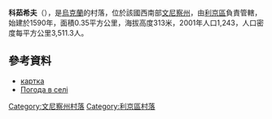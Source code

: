{{coord|49|27|23|N|27|55|56|E|scale:30000|display=title}}

'''科茹希夫'''（{{lang-uk|Кожухів}}），是[[烏克蘭|烏克蘭]]的村落，位於該國西南部[[文尼察州|文尼察州]]，由[[利京區|利京區]]負責管轄，始建於1590年，面積0.35平方公里，海拔高度313米，2001年人口1,243，人口密度每平方公里3,511.3人。

==參考資料==
* [http://gska2.rada.gov.ua/pls/z7502/A005?rdat1=10.02.2009&rf7571=2263 картка]{{dead link|date=2018年4月 |bot=InternetArchiveBot |fix-attempted=yes }}
* [http://weather.in.ua/ua/vinnickaja/10933 Погода в селі] {{Wayback|url=http://weather.in.ua/ua/vinnickaja/10933 |date=20181020011808 }}

[[Category:文尼察州村落|Category:文尼察州村落]]
[[Category:利京區村落|Category:利京區村落]]


{{Vinnytsia-geo-stub}}